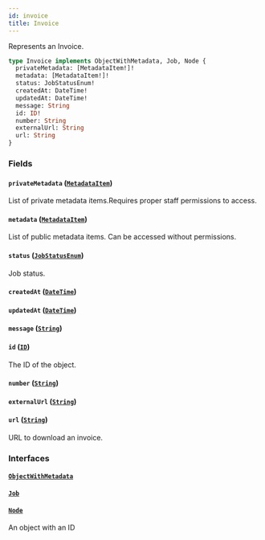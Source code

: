 ```yaml
---
id: invoice
title: Invoice
---
```


Represents an Invoice.

```graphql
type Invoice implements ObjectWithMetadata, Job, Node {
  privateMetadata: [MetadataItem!]!
  metadata: [MetadataItem!]!
  status: JobStatusEnum!
  createdAt: DateTime!
  updatedAt: DateTime!
  message: String
  id: ID!
  number: String
  externalUrl: String
  url: String
}
```

### Fields

#### `privateMetadata` ([`MetadataItem`](../../../developer/api-reference/objects/metadata-item))

List of private metadata items.Requires proper staff permissions to access.

#### `metadata` ([`MetadataItem`](../../../developer/api-reference/objects/metadata-item))

List of public metadata items. Can be accessed without permissions.

#### `status` ([`JobStatusEnum`](../../../developer/api-reference/enums/job-status-enum))

Job status.

#### `createdAt` ([`DateTime`](../../../developer/api-reference/scalars/date-time))

#### `updatedAt` ([`DateTime`](../../../developer/api-reference/scalars/date-time))

#### `message` ([`String`](../../../developer/api-reference/scalars/string))

#### `id` ([`ID`](../../../developer/api-reference/scalars/id))

The ID of the object.

#### `number` ([`String`](../../../developer/api-reference/scalars/string))

#### `externalUrl` ([`String`](../../../developer/api-reference/scalars/string))

#### `url` ([`String`](../../../developer/api-reference/scalars/string))

URL to download an invoice.

### Interfaces

#### [`ObjectWithMetadata`](../../../developer/api-reference/interfaces/object-with-metadata)

#### [`Job`](../../../developer/api-reference/interfaces/job)

#### [`Node`](../../../developer/api-reference/interfaces/node)

An object with an ID
